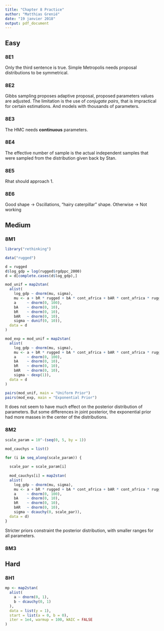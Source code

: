 ```yaml
---
title: "Chapter 8 Practice"
author: "Matthias Grenié"
date: "19 janvier 2018"
output: pdf_document
---
```


## Easy

### 8E1

Only the third sentence is true. Simple Metropolis needs proposal distributions to be symmetrical.


### 8E2

Gibbs sampling proposes adaptive proposal, proposed parameters values are adjusted. The limitation is the use of *conjugate pairs*, that is impractical for certain estimations. And models with thousands of parameters.


### 8E3

The HMC needs **continuous** parameters.


### 8E4

The effective number of sample is the actual independent samples that were sampled from the distribution given back by Stan.


### 8E5

Rhat should approach 1.

### 8E6

Good shape -> Oscillations, "hairy caterpillar" shape. Otherwise -> Not working


## Medium

### 8M1

```r
library("rethinking")

data("rugged")

d = rugged
d$log_gdp = log(rugged$rgdppc_2000)
d = d[complete.cases(d$log_gdp),]

mod_unif = map2stan(
  alist(
    log_gdp ~ dnorm(mu, sigma),
    mu <- a + bR * rugged + bA * cont_africa + bAR * cont_africa * rugged,
    a     ~ dnorm(0, 100),
    bA    ~ dnorm(0, 10),
    bR    ~ dnorm(0, 10),
    bAR   ~ dnorm(0, 10),
    sigma ~ dunif(0, 10)),
  data = d
)

mod_exp = mod_unif = map2stan(
  alist(
    log_gdp ~ dnorm(mu, sigma),
    mu <- a + bR * rugged + bA * cont_africa + bAR * cont_africa * rugged,
    a     ~ dnorm(0, 100),
    bA    ~ dnorm(0, 10),
    bR    ~ dnorm(0, 10),
    bAR   ~ dnorm(0, 10),
    sigma ~ dexp(1)),
  data = d
)

pairs(mod_unif, main = "Uniform Prior")
pairs(mod_exp, main = "Exponential Prior")
```

It does not seem to have much  effect on the posterior distribution of parameters. But some differences in joint posterior, the exponential prior had more masses in the center of the distributions.


### 8M2

```r
scale_param = 10^-(seq(0, 5, by = 1))

mod_cauchys = list()

for (i in seq_along(scale_param)) {
  
  scale_par = scale_param[i]
  
  mod_cauchys[i] = map2stan(
  alist(
    log_gdp ~ dnorm(mu, sigma),
    mu <- a + bR * rugged + bA * cont_africa + bAR * cont_africa * rugged,
    a     ~ dnorm(0, 100),
    bA    ~ dnorm(0, 10),
    bR    ~ dnorm(0, 10),
    bAR   ~ dnorm(0, 10),
    sigma ~ dcauchy(0, scale_par)),
  data = d)
}
```

Stricter priors constraint the posterior distribution, with smaller ranges for all parameters.


### 8M3



## Hard

### 8H1

```r
mp <- map2stan(
  alist(
    a ~ dnorm(0, 1),
    b ~ dcauchy(0, 1)
  ),
  data = list(y = 1),
  start = list(a = 0, b = 0),
  iter = 1e4, warmup = 100, WAIC = FALSE
)
```

